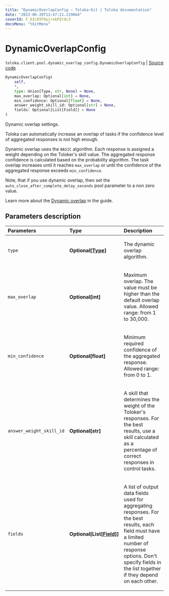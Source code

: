 ```yaml
---
title: "DynamicOverlapConfig — Toloka-Kit | Toloka documentation"
date: "2023-06-20T13:47:21.219864"
coverId: F_bIcOYF9yjrxkPZrXc3
docsMenu: "tkitMenu"
---
```


# DynamicOverlapConfig

`toloka.client.pool.dynamic_overlap_config.DynamicOverlapConfig` | [Source code](https://github.com/Toloka/toloka-kit/blob/v1.2.0/src/client/pool/dynamic_overlap_config.py#L9)

```python
DynamicOverlapConfig(
    self,
    *,
    type: Union[Type, str, None] = None,
    max_overlap: Optional[int] = None,
    min_confidence: Optional[float] = None,
    answer_weight_skill_id: Optional[str] = None,
    fields: Optional[List[Field]] = None
)
```

Dynamic overlap settings.

Toloka can automatically increase an overlap of tasks if the confidence level of aggregated responses is not high enough.

Dynamic overlap uses the `BASIC` algorithm.
Each response is assigned a weight depending on the Toloker's skill value.
The aggregated response confidence is calculated based on the probability algorithm.
The task overlap increases until it reaches `max_overlap` or until the confidence of the aggregated response exceeds `min_confidence`.

Note, that if you use dynamic overlap, then set the `auto_close_after_complete_delay_seconds` pool parameter to a non zero value.

Learn more about the [Dynamic overlap](/docs/guide/dynamic-overlap) in the guide.

## Parameters description

| Parameters | Type | Description |
| :----------| :----| :-----------|
`type`|**Optional\[[Type](/docs/toloka-kit/reference/toloka.client.pool.dynamic_overlap_config.DynamicOverlapConfig.Type)\]**|<p>The dynamic overlap algorithm.</p>
`max_overlap`|**Optional\[int\]**|<p>Maximum overlap. The value must be higher than the default overlap value. Allowed range: from 1 to 30,000.</p>
`min_confidence`|**Optional\[float\]**|<p>Minimum required confidence of the aggregated response. Allowed range: from 0 to 1.</p>
`answer_weight_skill_id`|**Optional\[str\]**|<p>A skill that determines the weight of the Toloker's responses. For the best results, use a skill calculated as a percentage of correct responses in control tasks.</p>
`fields`|**Optional\[List\[[Field](/docs/toloka-kit/reference/toloka.client.pool.dynamic_overlap_config.DynamicOverlapConfig.Field)\]\]**|<p>A list of output data fields used for aggregating responses. For the best results, each field must have a limited number of response options. Don't specify fields in the list together if they depend on each other.</p>